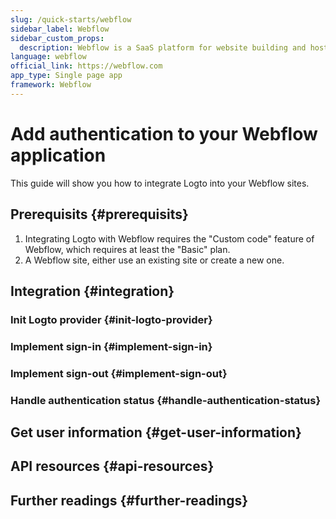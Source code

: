 ```yaml
---
slug: /quick-starts/webflow
sidebar_label: Webflow
sidebar_custom_props:
  description: Webflow is a SaaS platform for website building and hosting.
language: webflow
official_link: https://webflow.com
app_type: Single page app
framework: Webflow
---
```




# Add authentication to your Webflow application

This guide will show you how to integrate Logto into your Webflow sites.

<GuideTip />

## Prerequisits \{#prerequisits}

1. Integrating Logto with Webflow requires the "Custom code" feature of Webflow, which requires at least the "Basic" plan.
2. A Webflow site, either use an existing site or create a new one.

## Integration \{#integration}

### Init Logto provider \{#init-logto-provider}

<InitClient />

### Implement sign-in \{#implement-sign-in}

<ImplementSignIn />

### Implement sign-out \{#implement-sign-out}

<ImplementSignOut />

### Handle authentication status \{#handle-authentication-status}

<HandleAuthenticationStatus />

<Checkpoint />

## Get user information \{#get-user-information}

<GetUserInformation />

## API resources \{#api-resources}

<ApiResources />

## Further readings \{#further-readings}

<FurtherReadings />
